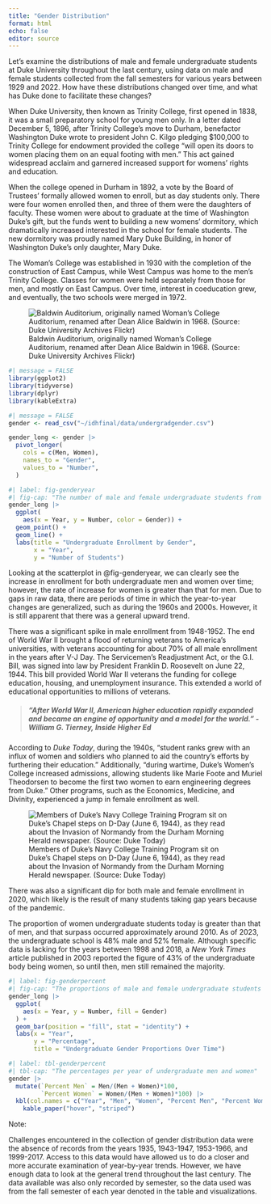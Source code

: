 ```yaml
---
title: "Gender Distribution"
format: html
echo: false
editor: source
---
```


Let's examine the distributions of male and female undergraduate students at Duke University throughout the last century, using data on male and female students collected from the fall semesters for various years between 1929 and 2022. How have these distributions changed over time, and what has Duke done to facilitate these changes?

When Duke University, then known as Trinity College, first opened in 1838, it was a small preparatory school for young men only. In a letter dated December 5, 1896, after Trinity College's move to Durham, benefactor Washington Duke wrote to president John C. Kilgo pledging \$100,000 to Trinity College for endowment provided the college "will open its doors to women placing them on an equal footing with men." This act gained widespread acclaim and garnered increased support for womens' rights and education.

When the college opened in Durham in 1892, a vote by the Board of Trustees' formally allowed women to enroll, but as day students only. There were four women enrolled then, and three of them were the daughters of faculty. These women were about to graduate at the time of Washington Duke's gift, but the funds went to building a new womens' dormitory, which dramatically increased interested in the school for female students. The new dormitory was proudly named Mary Duke Building, in honor of Washington Duke's only daughter, Mary Duke.

The Woman's College was established in 1930 with the completion of the construction of East Campus, while West Campus was home to the men's Trinity College. Classes for women were held separately from those for men, and mostly on East Campus. Over time, interest in coeducation grew, and eventually, the two schools were merged in 1972.

![Baldwin Auditorium, originally named Woman's College Auditorium, renamed after Dean Alice Baldwin in 1968. (Source: Duke University Archives Flickr)](images/2312300399_cb44a3007d_o.jpg)

```r
#| message = FALSE
library(ggplot2)
library(tidyverse)
library(dplyr)
library(kableExtra)
```

```r
#| message = FALSE
gender <- read_csv("~/idhfinal/data/undergradgender.csv")
```

```r
gender_long <- gender |>
  pivot_longer(
    cols = c(Men, Women),
    names_to = "Gender",
    values_to = "Number",
  )
```

```r
#| label: fig-genderyear
#| fig-cap: "The number of male and female undergraduate students from the years 1929 to 2022"
gender_long |>
  ggplot(
    aes(x = Year, y = Number, color = Gender)) +
  geom_point() +
  geom_line() +
  labs(title = "Undergraduate Enrollment by Gender",
       x = "Year",
       y = "Number of Students") 
```

Looking at the scatterplot in @fig-genderyear, we can clearly see the increase in enrollment for both undergraduate men and women over time; however, the rate of increase for women is greater than that for men. Due to gaps in raw data, there are periods of time in which the year-to-year changes are generalized, such as during the 1960s and 2000s. However, it is still apparent that there was a general upward trend.

There was a significant spike in male enrollment from 1948-1952. The end of World War II brought a flood of returning veterans to America's universities, with veterans accounting for about 70% of all male enrollment in the years after V-J Day. The Servicemen's Readjustment Act, or the G.I. Bill, was signed into law by President Franklin D. Roosevelt on June 22, 1944. This bill provided World War II veterans the funding for college education, housing, and unemployment insurance. This extended a world of educational opportunities to millions of veterans.

> ##### "After World War II, American higher education rapidly expanded and became an engine of opportunity and a model for the world." - William G. Tierney, *Inside Higher Ed*

According to *Duke Today*, during the 1940s, "student ranks grew with an influx of women and soldiers who planned to aid the country's efforts by furthering their education." Additionally, "during wartime, Duke's Women's College increased admissions, allowing students like Marie Foote and Muriel Theodorsen to become the first two women to earn engineering degrees from Duke." Other programs, such as the Economics, Medicine, and Divinity, experienced a jump in female enrollment as well.

![Members of Duke's Navy College Training Program sit on Duke's Chapel steps on D-Day (June 6, 1944), as they read about the Invasion of Normandy from the Durham Morning Herald newspaper. (Source: Duke Today)](images/veterans.jpeg)

There was also a significant dip for both male and female enrollment in 2020, which likely is the result of many students taking gap years because of the pandemic.

The proportion of women undergraduate students today is greater than that of men, and that surpass occurred approximately around 2010. As of 2023, the undergraduate school is 48% male and 52% female. Although specific data is lacking for the years between 1998 and 2018, a *New York Times* article published in 2003 reported the figure of 43% of the undergraduate body being women, so until then, men still remained the majority.

```r
#| label: fig-genderpercent
#| fig-cap: "The proportions of male and female undergraduate students from the years 1929 to 2022"
gender_long |>
  ggplot(
    aes(x = Year, y = Number, fill = Gender)
  ) +
  geom_bar(position = "fill", stat = "identity") +
  labs(x = "Year",
       y = "Percentage",
       title = "Undergraduate Gender Proportions Over Time")
```

```r
#| label: tbl-genderpercent
#| tbl-cap: "The percentages per year of undergraduate men and women"
gender |>
  mutate(`Percent Men` = Men/(Men + Women)*100,
         `Percent Women` = Women/(Men + Women)*100) |>
  kbl(col.names = c("Year", "Men", "Women", "Percent Men", "Percent Women")) |>
    kable_paper("hover", "striped")
```

Note:

Challenges encountered in the collection of gender distribution data were the absence of records from the years 1935, 1943-1947, 1953-1966, and 1999-2017. Access to this data would have allowed us to do a closer and more accurate examination of year-by-year trends. However, we have enough data to look at the general trend throughout the last century. The data available was also only recorded by semester, so the data used was from the fall semester of each year denoted in the table and visualizations.
